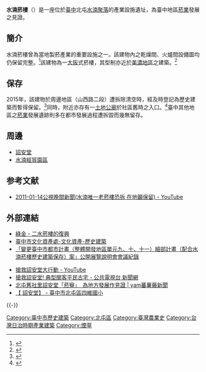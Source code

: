 {{tw monument
|name= 水湳菸樓
|formername= 
|image=[[File:水湳菸樓-4.jpg|200px]]
|imagename=  
|othername= 
|formalname=  
|level = [[歷史建築_(中華民國)|歷史建築]]
|class =產業設施  
|time =  日治時期 
|location= [[臺中市|臺中市]][[北屯區|北屯區]]永和巷14-1號
|open= 
|cost= 
|website= 
|date=2015年8月14日
|reg_url=https://nchdb.boch.gov.tw/assets/overview/historicalBuilding/20150804000001
}}
'''水湳菸樓'''（{{Lang-en|Shuinan Tobacco Barn}}）是一座位於[[臺中市|臺中]]北屯[[水湳里_(臺中市)|水湳聚落]]的產業設施遺址，為臺中地區[[烟草|菸業]]發展之見證。

== 簡介 ==
水湳菸樓曾為當地製菸產業的重要設施之一。該建物內之乾燥間、火爐間設備圖均仍保留完整。<ref>{{Cite web|url=https://nchdb.boch.gov.tw/assets/overview/historicalBuilding/20150804000001|title=水湳菸樓|accessdate=|date=|last=|work=文化部文化資產局|archive-date=2019-05-01|archive-url=https://web.archive.org/web/20190501125813/https://nchdb.boch.gov.tw/assets/overview/historicalBuilding/20150804000001|dead-url=no}}</ref>該建物為一[[大阪府|大阪]]式菸樓，其型制亦近於[[美濃區|美濃地區]]之{{Link-en|菸樓|Tobacco barn}}建築。<ref>{{Cite web|url=http://bradttaiwan.blogspot.tw/2015/04/the-disappearance-of-taiwans-tobacco.html|title=The disappearance of Taiwan's tobacco farms|accessdate=2016-12-13|work=bradttaiwan.blogspot.tw|archive-date=2016-12-13|archive-url=https://web.archive.org/web/20161213123621/http://bradttaiwan.blogspot.tw/2015/04/the-disappearance-of-taiwans-tobacco.html|dead-url=no}}</ref>

== 保存 ==
2015年，該建物於周邊地區（山西路二段）遭拆除清空時，經及時登記為歷史建築而暫得保留。<ref>{{Cite web|url=https://www.flickr.com/photos/greenset/albums/72157668225003185|title=廢墟-No.332|accessdate=2016-12-13|work=Flickr}}</ref>同時，附近亦存有一[[土地廟|土地公廟]]於社區舊時之入口。<ref>{{Cite news|url=http://synapticism.com/shuinan-tobacco-barn/|title=Shuinan Tobacco Barn 水湳菸樓 - Synapticism|date=2016-04-12|newspaper=Synapticism|accessdate=2016-12-13|language=en-US|archive-date=2016-12-13|archive-url=https://web.archive.org/web/20161213120229/http://synapticism.com/shuinan-tobacco-barn/|dead-url=no}}</ref>臺中其他地區之[[烟草|菸業]]發展遺跡則多在都市發展過程遭拆毀而幾無留存。

== 周邊 ==
*[[詔安堂|詔安堂]]
* [[臺中水湳經貿生態園區|水湳經貿園區]]

== 参考文献 ==
{{Reflist}}
* [https://www.youtube.com/watch?v=S7j6sx2WGz8 2011-01-14公視晚間新聞(水湳唯一老菸樓恐拆 在地籲保留) - YouTube]
== 外部連結 ==
* [http://library.taiwanschoolnet.org/gsh2014/gsh7785/ 綠金 - 二水菸樓的復興] {{Wayback|url=http://library.taiwanschoolnet.org/gsh2014/gsh7785/ |date=20161213130531 }}{{En}}
* [http://www.tchac.taichung.gov.tw/historybuilding?uid=34&pid=100 臺中市文化資產處-文化資產-歷史建築] {{Wayback|url=http://www.tchac.taichung.gov.tw/historybuilding?uid=34&pid=100 |date=20190523030851 }}
* [https://web.archive.org/web/20161221034824/http://163.29.86.4/public/data/127010/67151124571.pdf 「變更臺中市都市計畫（整體開發地區單元九、十、十一）細部計畫（配合水湳菸樓歷史建築保存）案」公開展覽說明會會議紀錄]

* [https://www.youtube.com/watch?v=wPQwJDFZDWU 搶救詔安堂大行動 - YouTube]
* [http://news.pts.org.tw/article/221599?NEENO=221599 搶救詔安堂! 典型閩客平民古宅 - 公共電視台 新聞網] {{Wayback|url=http://news.pts.org.tw/article/221599?NEENO=221599 |date=20161213131148 }}
* [http://history.n.yam.com/taiwanhot/place/20140624/20140625378692.html 北屯舊社里詔安堂「菸竂」　為地方發展作見證 | yam蕃薯藤新聞] {{Wayback|url=http://history.n.yam.com/taiwanhot/place/20140624/20140625378692.html |date=20161213131322 }}
* [https://web.archive.org/web/20161213131531/http://swes.tc.edu.tw/~hakka/04elearn/haka02/pdf/43.pdf 【 詔安堂】 - 臺中市北屯區四維國小]
{{-}}
{{臺中市文化資產}}
[[Category:臺中市歷史建築|Category:臺中市歷史建築]]
[[Category:北屯區|Category:北屯區]]
[[Category:臺灣農業史|Category:臺灣農業史]]
[[Category:台灣日治時期產業建築|Category:台灣日治時期產業建築]]
[[Category:煙草|Category:煙草]]